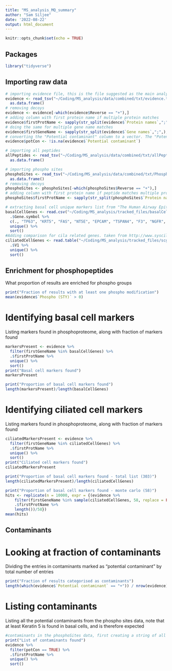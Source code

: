 ```yaml
---
title: "MS_analysis_MQ_summary"
author: "Sam Siljee"
date: '2022-08-22'
output: html_document
---
```


```r
knitr::opts_chunk$set(echo = TRUE)
```

## Packages
```r
library("tidyverse")
```

## Importing raw data
```r
# importing evidence file, this is the file suggested as the main analysis file
evidence <- read_tsv("~/Coding/MS_analysis/data/combined/txt/evidence.txt") %>%
  as.data.frame()
# removing decoys
evidence <- evidence[-which(evidence$Reverse == "+"),]
# adding column with first protein name if multiple protein matches
evidence$firstProtName <- sapply(str_split(evidence$`Protein names`,";",),'[',1)
# doing the same for multiple gene name matches
evidence$firstGeneName <- sapply(str_split(evidence$`Gene names`,";",),'[',1)
# converting the "Potential contaminant" column to a vector. The "Potential contaminant" column is unhelpfully laid out, with contaminants labeled as "+". and non-contaminants labeled as NA. Hence the slightly awkward phrasing of the below code, which takes the inverse of logical return from `is.na`
evidence$potCon <- !is.na(evidence$`Potential contaminant`)

# importing all peptides
allPeptides <- read_tsv("~/Coding/MS_analysis/data/combined/txt/allPeptides.txt") %>%
  as.data.frame()

# importing phospho sites
phosphoSites <- read_tsv("~/Coding/MS_analysis/data/combined/txt/Phospho (STY)Sites.txt") %>%
  as.data.frame()
# removing decoys
phosphoSites <- phosphoSites[-which(phosphoSites$Reverse == "+"),]
# adding column with first protein name if peptide matches multiple proteins
phosphoSites$firstProtName <- sapply(str_split(phosphoSites$`Protein names`,";",),'[',1)

# extracting basal cell unique markers list from "The Human Airway Epithelial Basal Cell Transcriptome, Hacket et al. PLoS ONE, 2011). Adding p63 and Keratin 5 manually, and adding some CD markers identified in Laar et al 2014.
basalCellGenes <- read.csv("~/Coding/MS_analysis/tracked_files/basalCellTranscriptome.csv") %>%
  .$Gene.symbol %>% 
  c(., "TP63", "KRT5", "FAS", "NT5E", "EPCAM", "TSPAN4", "F3", "NGFR", "IFNGR1", "MST1R", "IGF1R", "IGF2R", "ERBB2", "EGFR") %>% 
  unique() %>%
  sort()
#Adding comparison for cila related genes. taken from http://www.syscilia.org/goldstandard.shtml and edited to remove all unrelated columns
ciliatedCellGenes <- read.table("~/Coding/MS_analysis/tracked_files/scgs.v1.tsv", sep = "\t") %>%
  .$V1 %>% 
  unique() %>%
  sort()
```

## Enrichment for phosphopeptides
What proportion of results are enriched for phospho groups

```r
print("Fraction of results with at least one phospho modification") 
mean(evidence$`Phospho (STY)` > 0)
```

# Identifying basal cell markers
Listing markers found in phosphoproteome, along with fraction of markers found
```r
markersPresent <- evidence %>%
  filter(firstGeneName %in% basalCellGenes) %>%
  .$firstProtName %>%
  unique() %>%
  sort()
print("Basal cell markers found")
markersPresent

print("Proportion of basal cell markers found")
length(markersPresent)/length(basalCellGenes)
```

# Identifying ciliated cell markers
Listing markers found in phosphoproteome, along with fraction of markers found
```r
ciliatedMarkersPresent <- evidence %>%
  filter(firstGeneName %in% ciliatedCellGenes) %>%
  .$firstProtName %>%
  unique() %>%
  sort()
print("Ciliated cell markers found")
ciliatedMarkersPresent

print("Proportion of basal cell markers found - total list (303)")
length(ciliatedMarkersPresent)/length(ciliatedCellGenes)

print("Proportion of basal cell markers found - monte carlo (58)")
hits <- replicate(n = 10000, expr = {(evidence %>%
    filter(firstGeneName %in% sample(ciliatedCellGenes, 58, replace = FALSE)) %>%
    .$firstProtName %>%
    length())/58})
mean(hits)
```

## Contaminants

# Looking at fraction of contaminants
Dividing the entries in contaminants marked as "potential contaminant" by total number of entries

```r
print("Fraction of results categorised as contaminants")
length(which(evidence$`Potential contaminant` == "+")) / nrow(evidence)
```

# Listing contaminants
Listing all the potential contaminants from the phospho sites data, note that at least Keratin 5 is found in basal cells, and is therefore expected

```r
#contaminants in the phosphoSites data, first creating a string of all the protein names
print("List of contaminants found")
evidence %>%
  filter(potCon == TRUE) %>%
  .$firstProtName %>%
  unique() %>%
  sort()
```
